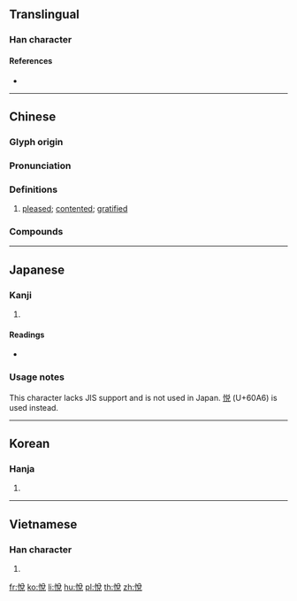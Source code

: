 {{character info/new}}
{{also|悦|恱}}

==Translingual==

===Han character===
{{Han char|rn=61|rad=心|as=07|sn=10|four=98016|canj=PCRU|ids=⿰忄兌}}

====References====
* {{Han ref|kx=0386.260|dkj=10629|dj=0718.260|hdz=42306.151|uh=6085|ud=24709|bh=AEAE|bd=44718}}

----

==Chinese==
{{zh-forms|s=悦|alt=恱}}

===Glyph origin===
{{Han etym}}

===Pronunciation===
{{zh-pron
|m=yuè
|c=jyut6
|h=pfs=
|md=
|mn=qz,xm,zz:oa̍t/qz:iat/xm,zz:ia̍t
|mn_note=oa̍t - literary; iat/ia̍t - vernacular
|w=
|mc=y
|oc=y
|cat=a
}}

===Definitions===
{{zh-hanzi}}

# [[pleased]]; [[contented]]; [[gratified]]

===Compounds===
{{zh-der|不悅|怡情悅性|悅澤|悅懌|夷悅|心怡神悅|容悅|悅服|愉悅|悅豫|悅色|悅耳|悅樂|悅心娛目|悅人|怫然不悅|怡顏悅色|怡然自悅|怡悅|怏怏不悅|忻悅|悅目娛心|心悅誠服|弔者大悅|悅近來遠|大悅|忭悅|娛悅|和容悅色|兩情相悅|悅目|悅心|喜悅|和悅|取悅|和顏悅色|抃悅|神人共悅|禪悅|爽心悅目|歡悅|清耳悅心|欣悅|近悅遠來|賞心悅目}}

----

==Japanese==

===Kanji===
{{ja-kanji|grade=|rs=心07}} <!-- Not a kyūjitai form of 悦 (lacks JIS support) -->

# {{defn|lang=ja|sort=心07}}

====Readings====
* {{ja-readings|on=[[えつ]] (etsu)|kun=[[よろこぶ]] (yorokobu)}}

===Usage notes===
This character lacks JIS support and is not used in Japan. [[悦]] (U+60A6) is used instead.

----

==Korean==

===Hanja===
{{ko-hanja|hangeul=열|eumhun=|rv=yeol|mr=yŏl|y=yel}}

# {{defn|lang=ko|sort=心07}}

----

==Vietnamese==

===Han character===
{{vi-readings|rs=心07|hanviet=dột}}

# {{defn|lang=vi|sort=心07}}

[[fr:悅]]
[[ko:悅]]
[[li:悅]]
[[hu:悅]]
[[pl:悅]]
[[th:悅]]
[[zh:悅]]